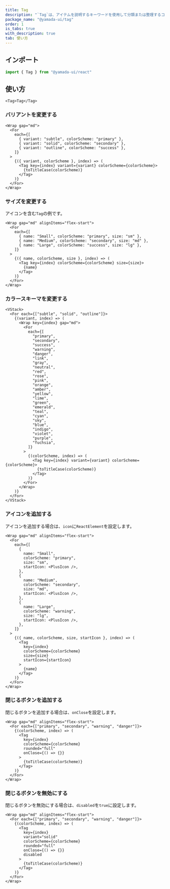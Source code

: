 ```yaml
---
title: Tag
description: "`Tag`は、アイテムを説明するキーワードを使用して分類または整理するコンポーネントです。"
package_name: "@yamada-ui/tag"
order: 1
is_tabs: true
with_description: true
tab: 使い方
---
```


## インポート

```ts
import { Tag } from "@yamada-ui/react"
```

## 使い方

```tsx
<Tag>Tag</Tag>
```

### バリアントを変更する

```tsx
<Wrap gap="md">
  <For
    each={[
      { variant: "subtle", colorScheme: "primary" },
      { variant: "solid", colorScheme: "secondary" },
      { variant: "outline", colorScheme: "success" },
    ]}
  >
    {({ variant, colorScheme }, index) => (
      <Tag key={index} variant={variant} colorScheme={colorScheme}>
        {toTitleCase(colorScheme)}
      </Tag>
    )}
  </For>
</Wrap>
```

### サイズを変更する

アイコンを含む`Tag`の例です。

```tsx
<Wrap gap="md" alignItems="flex-start">
  <For
    each={[
      { name: "Small", colorScheme: "primary", size: "sm" },
      { name: "Medium", colorScheme: "secondary", size: "md" },
      { name: "Large", colorScheme: "success", size: "lg" },
    ]}
  >
    {({ name, colorScheme, size }, index) => (
      <Tag key={index} colorScheme={colorScheme} size={size}>
        {name}
      </Tag>
    )}
  </For>
</Wrap>
```

### カラースキーマを変更する

```tsx
<VStack>
  <For each={["subtle", "solid", "outline"]}>
    {(variant, index) => (
      <Wrap key={index} gap="md">
        <For
          each={[
            "primary",
            "secondary",
            "success",
            "warning",
            "danger",
            "link",
            "gray",
            "neutral",
            "red",
            "rose",
            "pink",
            "orange",
            "amber",
            "yellow",
            "lime",
            "green",
            "emerald",
            "teal",
            "cyan",
            "sky",
            "blue",
            "indigo",
            "violet",
            "purple",
            "fuchsia",
          ]}
        >
          {(colorScheme, index) => (
            <Tag key={index} variant={variant} colorScheme={colorScheme}>
              {toTitleCase(colorScheme)}
            </Tag>
          )}
        </For>
      </Wrap>
    )}
  </For>
</VStack>
```

### アイコンを追加する

アイコンを追加する場合は、`icon`に`ReactElement`を設定します。

```tsx
<Wrap gap="md" alignItems="flex-start">
  <For
    each={[
      {
        name: "Small",
        colorScheme: "primary",
        size: "sm",
        startIcon: <PlusIcon />,
      },
      {
        name: "Medium",
        colorScheme: "secondary",
        size: "md",
        startIcon: <PlusIcon />,
      },
      {
        name: "Large",
        colorScheme: "warning",
        size: "lg",
        startIcon: <PlusIcon />,
      },
    ]}
  >
    {({ name, colorScheme, size, startIcon }, index) => (
      <Tag
        key={index}
        colorScheme={colorScheme}
        size={size}
        startIcon={startIcon}
      >
        {name}
      </Tag>
    )}
  </For>
</Wrap>
```

### 閉じるボタンを追加する

閉じるボタンを追加する場合は、`onClose`を設定します。

```tsx
<Wrap gap="md" alignItems="flex-start">
  <For each={["primary", "secondary", "warning", "danger"]}>
    {(colorScheme, index) => (
      <Tag
        key={index}
        colorScheme={colorScheme}
        rounded="full"
        onClose={() => {}}
      >
        {toTitleCase(colorScheme)}
      </Tag>
    )}
  </For>
</Wrap>
```

### 閉じるボタンを無効にする

閉じるボタンを無効にする場合は、`disabled`を`true`に設定します。

```tsx
<Wrap gap="md" alignItems="flex-start">
  <For each={["primary", "secondary", "warning", "danger"]}>
    {(colorScheme, index) => (
      <Tag
        key={index}
        variant="solid"
        colorScheme={colorScheme}
        rounded="full"
        onClose={() => {}}
        disabled
      >
        {toTitleCase(colorScheme)}
      </Tag>
    )}
  </For>
</Wrap>
```
